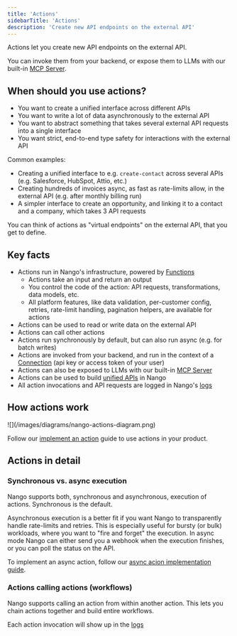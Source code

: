 ```yaml
---
title: 'Actions'
sidebarTitle: 'Actions'
description: 'Create new API endpoints on the external API'
---
```


Actions let you create new API endpoints on the external API.

You can invoke them from your backend, or expose them to LLMs with our built-in [MCP Server](/guides/use-cases/nango-mcp-server).

## When should you use actions?

- You want to create a unified interface across different APIs
- You want to write a lot of data asynchronously to the external API
- You want to abstract something that takes several external API requests into a single interface
- You want strict, end-to-end type safety for interactions with the external API

Common examples:
- Creating a unified interface to e.g. `create-contact` across several APIs (e.g. Salesforce, HubSpot, Attio, etc.)
- Creating hundreds of invoices async, as fast as rate-limits allow, in the external API (e.g. after monthly billing run)
- A simpler interface to create an opportunity, and linking it to a contact and a company, which takes 3 API requests

You can think of actions as "virtual endpoints" on the external API, that you get to define.

## Key facts

- Actions run in Nango's infrastructure, powered by [Functions](/guides/platform/functions)
    - Actions take an input and return an output
    - You control the code of the action: API requests, transformations, data models, etc.
    - All platform features, like data validation, per-customer config, retries, rate-limit handling, pagination helpers, are available for actions
- Actions can be used to read or write data on the external API
- Actions can call other actions
- Actions run synchronously by default, but can also run async (e.g. for batch writes)
- Actions are invoked from your backend, and run in the context of a [Connection](/guides/use-cases/api-auth#what-is-a-connection%3F) (api key or access token of your user)
- Actions can also be exposed to LLMs with our built-in [MCP Server](/guides/use-cases/nango-mcp-server)
- Actions can be used to build [unified APIs](/guides/platform/unified-apis) in Nango
- All action invocations and API requests are logged in Nango's [logs](/guides/platform/logs)


## How actions work

<Frame caption="Overview of Actions in Nango">
  ![](/images/diagrams/nango-actions-diagram.png)
</Frame>

Follow our [implement an action]() guide to use actions in your product.

## Actions in detail

### Synchronous vs. async execution

Nango supports both, synchronous and asynchronous, execution of actions. Synchronous is the default.

Asynchronous execution is a better fit if you want Nango to transparently handle rate-limits and retries. This is especially useful for bursty (or bulk) workloads, where you want to "fire and forget" the execution. In async mode Nango can either send you a webhook when the execution finishes, or you can poll the status on the API.

To implement an async action, follow our [async acion implementation guide](/implementation-guides/actions/async-actions).

### Actions calling actions (workflows)

Nango supports calling an action from within another action. This lets you chain actions together and build entire workflows.

Each action invocation will show up in the [logs](/guides/platform/logs)